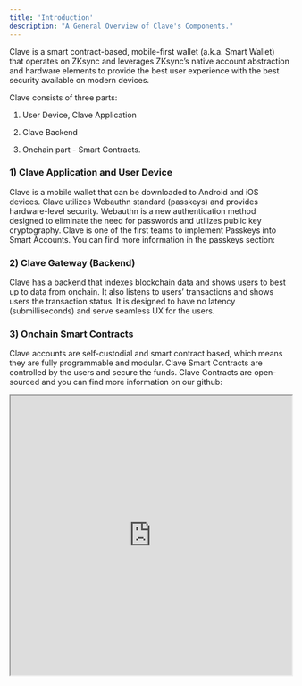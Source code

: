 ```yaml
---
title: 'Introduction'
description: "A General Overview of Clave's Components."
---
```


Clave is a smart contract-based, mobile-first wallet (a.k.a. Smart Wallet) that operates on ZKsync and leverages ZKsync’s native account abstraction and hardware elements to provide the best user experience with the best security available on modern devices. 

Clave consists of three parts: 

1) User Device, Clave Application 

2) Clave Backend 

3) Onchain part - Smart Contracts. 

### 1) Clave Application and User Device

Clave is a mobile wallet that can be downloaded to Android and iOS devices. Clave utilizes Webauthn standard (passkeys) and provides hardware-level security. Webauthn is a new authentication method designed to eliminate the need for passwords and utilizes public key cryptography. Clave is one of the first teams to implement Passkeys into Smart Accounts. You can find more information in the passkeys section: 

### 2) Clave Gateway (Backend)

Clave has a backend that indexes blockchain data and shows users to best up to data from onchain. It also listens to users’ transactions and shows users the transaction status. It is designed to have no latency (submilliseconds) and serve seamless UX for the users. 

 

### 3) Onchain Smart Contracts

Clave accounts are self-custodial and smart contract based, which means they are fully programmable and modular. Clave Smart Contracts are controlled by the users and secure the funds. Clave Contracts are open-sourced and you can find more information on our github:
<iframe
  src="https://github.com/getclave/clave-contracts"
  width="100%"
  height="500px"
  style={{ border: 'none' }}
  title="Clave Contracts GitHub Page"
/>




